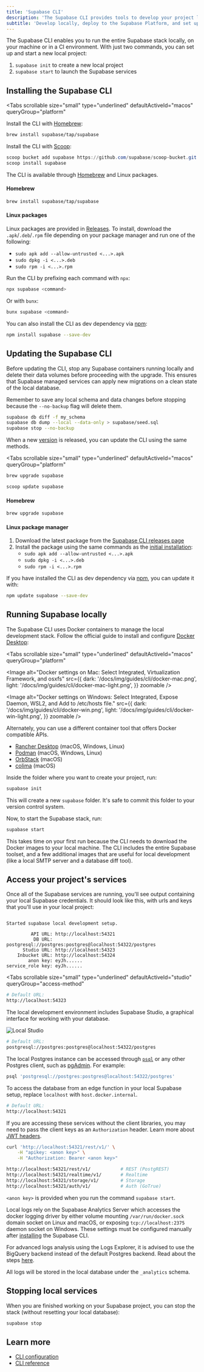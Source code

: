```yaml
---
title: 'Supabase CLI'
description: 'The Supabase CLI provides tools to develop your project locally, deploy to the Supabase Platform, and set up CI/CD workflows.'
subtitle: 'Develop locally, deploy to the Supabase Platform, and set up CI/CD workflows'
---
```


The Supabase CLI enables you to run the entire Supabase stack locally, on your machine or in a CI environment. With just two commands, you can set up and start a new local project:

1. `supabase init` to create a new local project
2. `supabase start` to launch the Supabase services

## Installing the Supabase CLI

<Tabs
  scrollable
  size="small"
  type="underlined"
  defaultActiveId="macos"
  queryGroup="platform"
>
<TabPanel id="macos" label="macOS">

Install the CLI with [Homebrew](https://brew.sh):

```sh
brew install supabase/tap/supabase
```

</TabPanel>
<TabPanel id="windows" label="Windows">

Install the CLI with [Scoop](https://scoop.sh):

```powershell
scoop bucket add supabase https://github.com/supabase/scoop-bucket.git
scoop install supabase
```

</TabPanel>
<TabPanel id="linux" label="Linux">

The CLI is available through [Homebrew](https://brew.sh) and Linux packages.

#### Homebrew

```sh
brew install supabase/tap/supabase
```

#### Linux packages

Linux packages are provided in [Releases](https://github.com/supabase/cli/releases).
To install, download the `.apk`/`.deb`/`.rpm` file depending on your package manager
and run one of the following:

- `sudo apk add --allow-untrusted <...>.apk`
- `sudo dpkg -i <...>.deb`
- `sudo rpm -i <...>.rpm`

</TabPanel>
<TabPanel id="npx" label="npm / Bun">

Run the CLI by prefixing each command with `npx`:

```sh
npx supabase <command>
```

Or with `bunx`:

```sh
bunx supabase <command>
```

You can also install the CLI as dev dependency via [npm](https://www.npmjs.com/package/supabase):

```sh
npm install supabase --save-dev
```

</TabPanel>
</Tabs>

## Updating the Supabase CLI

Before updating the CLI, stop any Supabase containers running locally and delete their data volumes before proceeding with the upgrade. This ensures that Supabase managed services can apply new migrations on a clean state of the local database.

<Admonition type="tip" label="Backup and stop running containers">

Remember to save any local schema and data changes before stopping because the `--no-backup` flag will delete them.

```sh
supabase db diff -f my_schema
supabase db dump --local --data-only > supabase/seed.sql
supabase stop --no-backup
```

</Admonition>

When a new [version](https://github.com/supabase/cli/releases) is released, you can update the CLI using the same methods.

<Tabs
  scrollable
  size="small"
  type="underlined"
  defaultActiveId="macos"
  queryGroup="platform"
>
<TabPanel id="macos" label="macOS">

```sh
brew upgrade supabase
```

</TabPanel>
<TabPanel id="windows" label="Windows">

```powershell
scoop update supabase
```

</TabPanel>
<TabPanel id="linux" label="Linux">

#### Homebrew

```sh
brew upgrade supabase
```

#### Linux package manager

1. Download the latest package from the [Supabase CLI releases page](https://github.com/supabase/cli/releases/latest)
2. Install the package using the same commands as the [initial installation](#linux-packages):
   - `sudo apk add --allow-untrusted <...>.apk`
   - `sudo dpkg -i <...>.deb`
   - `sudo rpm -i <...>.rpm`

</TabPanel>
<TabPanel id="npm" label="npm / Bun">

If you have installed the CLI as dev dependency via [npm](https://www.npmjs.com/package/supabase), you can update it with:

```sh
npm update supabase --save-dev
```

</TabPanel>
</Tabs>

## Running Supabase locally

The Supabase CLI uses Docker containers to manage the local development stack. Follow the official guide to install and configure [Docker Desktop](https://docs.docker.com/desktop):

<Tabs
  scrollable
  size="small"
  type="underlined"
  defaultActiveId="macos"
  queryGroup="platform"
>
<TabPanel id="macos" label="macOS">

<Image
  alt="Docker settings on Mac: Select Integrated, Virtualization Framework, and osxfs"
  src={{
    dark: '/docs/img/guides/cli/docker-mac.png',
    light: '/docs/img/guides/cli/docker-mac-light.png',
  }}
  zoomable
/>

</TabPanel>
<TabPanel id="windows" label="Windows">

<Image
  alt="Docker settings on Windows: Select Integrated, Expose Daemon, WSL2, and Add to /etc/hosts file."
  src={{
    dark: '/docs/img/guides/cli/docker-win.png',
    light: '/docs/img/guides/cli/docker-win-light.png',
  }}
  zoomable
/>

</TabPanel>
</Tabs>

<Admonition type="note">

Alternately, you can use a different container tool that offers Docker compatible APIs.

- [Rancher Desktop](https://rancherdesktop.io/) (macOS, Windows, Linux)
- [Podman](https://podman.io/) (macOS, Windows, Linux)
- [OrbStack](https://orbstack.dev/) (macOS)
- [colima](https://github.com/abiosoft/colima) (macOS)

</Admonition>

Inside the folder where you want to create your project, run:

```bash
supabase init
```

This will create a new `supabase` folder. It's safe to commit this folder to your version control system.

Now, to start the Supabase stack, run:

```bash
supabase start
```

This takes time on your first run because the CLI needs to download the Docker images to your local machine. The CLI includes the entire Supabase toolset, and a few additional images that are useful for local development (like a local SMTP server and a database diff tool).

## Access your project's services

Once all of the Supabase services are running, you'll see output containing your local Supabase credentials. It should look like this, with urls and keys that you'll use in your local project:

```

Started supabase local development setup.

         API URL: http://localhost:54321
          DB URL: postgresql://postgres:postgres@localhost:54322/postgres
      Studio URL: http://localhost:54323
    Inbucket URL: http://localhost:54324
        anon key: eyJh......
service_role key: eyJh......

```

<Tabs
  scrollable
  size="small"
  type="underlined"
  defaultActiveId="studio"
  queryGroup="access-method"
>
<TabPanel id="studio" label="Studio">

```sh
# Default URL:
http://localhost:54323
```

The local development environment includes Supabase Studio, a graphical interface for working with your database.

![Local Studio](/docs/img/guides/cli/local-studio.png)

</TabPanel>
<TabPanel id="postgres" label="Postgres">

```sh
# Default URL:
postgresql://postgres:postgres@localhost:54322/postgres
```

The local Postgres instance can be accessed through [`psql`](https://www.postgresql.org/docs/current/app-psql.html) or any other Postgres client, such as [pgAdmin](https://www.pgadmin.org/). For example:

```bash
psql 'postgresql://postgres:postgres@localhost:54322/postgres'
```

<Admonition type="note">

To access the database from an edge function in your local Supabase setup, replace `localhost` with `host.docker.internal`.

</Admonition>

</TabPanel>
<TabPanel id="kong" label="API Gateway">

```sh
# Default URL:
http://localhost:54321
```

If you are accessing these services without the client libraries, you may need to pass the client keys as an `Authorization` header. Learn more about [JWT headers](/docs/learn/auth-deep-dive/auth-deep-dive-jwts).

```sh
curl 'http://localhost:54321/rest/v1/' \
    -H "apikey: <anon key>" \
    -H "Authorization: Bearer <anon key>"

http://localhost:54321/rest/v1/           # REST (PostgREST)
http://localhost:54321/realtime/v1/       # Realtime
http://localhost:54321/storage/v1/        # Storage
http://localhost:54321/auth/v1/           # Auth (GoTrue)
```

<Admonition type="note">

`<anon key>` is provided when you run the command `supabase start`.

</Admonition>

</TabPanel>
<TabPanel id="analytics" label="Analytics">

Local logs rely on the Supabase Analytics Server which accesses the docker logging driver by either volume mounting `/var/run/docker.sock` domain socket on Linux and macOS, or exposing `tcp://localhost:2375` daemon socket on Windows. These settings must be configured manually after [installing](/docs/guides/cli/getting-started#installing-the-supabase-cli) the Supabase CLI.

<Admonition type="note">

For advanced logs analysis using the Logs Explorer, it is advised to use the BigQuery backend instead of the default Postgres backend. Read about the steps [here](/docs/reference/self-hosting-analytics/introduction#bigquery).

</Admonition>

All logs will be stored in the local database under the `_analytics` schema.

</TabPanel>
</Tabs>

## Stopping local services

When you are finished working on your Supabase project, you can stop the stack (without resetting your local database):

```bash
supabase stop
```

## Learn more

- [CLI configuration](/docs/guides/local-development/cli/config)
- [CLI reference](/docs/reference/cli)
